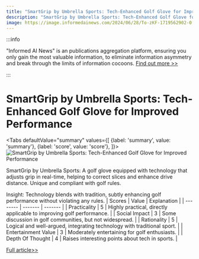 ```yaml
---
title: "SmartGrip by Umbrella Sports: Tech-Enhanced Golf Glove for Improved Performance"
description: "SmartGrip by Umbrella Sports: Tech-Enhanced Golf Glove for Improved Performance"
image: https://image.informedainews.com/2024/06/28/To-zKF-1719562902-0.jpg
---
```



:::info

"Informed AI News" is an publications aggregation platform, ensuring you only gain the most valuable information, to eliminate information asymmetry and break through the limits of information cocoons.  [Find out more >>](/)

:::

# SmartGrip by Umbrella Sports: Tech-Enhanced Golf Glove for Improved Performance


<Tabs
	defaultValue="summary"
	values={[
	{label: 'summary', value: 'summary'},
	{label: 'score', value: 'score'},
]}>
<TabItem value="summary">
<img
  src="https://image.informedainews.com/2024/06/28/To-zKF-1719562902-0.jpg"
  alt="SmartGrip by Umbrella Sports: Tech-Enhanced Golf Glove for Improved Performance"
/>



SmartGrip by Umbrella Sports: A golf glove equipped with technology that adjusts grip in real-time, helping to correct slices and enhance drive distance. Unique and compliant with golf rules.

Insight: Technology blends with tradition, subtly enhancing golf performance without violating any rules.
</TabItem>
<TabItem value="score">
	| Scores     | Value   | Explanation |
	| -------- | ------- | ------- |
	| Practicality  | 5    | Highly practical, directly applicable to improving golf performance.    |
	| Social Impact | 3     | Some discussion in golf communities, but not widespread.    |
	| Rationality    | 5    | Logical and well-argued, integrating technology with traditional sport.    |
	| Entertainment Value    | 3    | Moderately entertaining for golf enthusiasts.    |
	| Depth Of Thought    | 4    | Raises interesting points about tech in sports.    |
</TabItem>
</Tabs>

[Full article>>](https://www.producthunt.com/posts/smartgrip)
